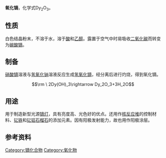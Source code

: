{{chembox
| Watchedfields = changed
| verifiedrevid = 440262479
| ImageFile = Dy2O3powder.jpg
| ImageFile2 =Tl2O3structure.jpg
| Section1 = {{Chembox Identifiers
|   ChemSpiderID_Ref = {{chemspidercite|correct|chemspider}}
| ChemSpiderID = 3296880
| InChI = 1/2Dy.3O/rDy2O3/c3-1-5-2-4
| SMILES = O=[Dy]O[Dy]=O
| InChIKey = NLQFUUYNQFMIJW-XDEDGNAWAZ
| StdInChI_Ref = {{stdinchicite|correct|chemspider}}
| StdInChI = 1S/2Dy.3O
| StdInChIKey_Ref = {{stdinchicite|correct|chemspider}}
| StdInChIKey = NLQFUUYNQFMIJW-UHFFFAOYSA-N
| CASNo_Ref = {{cascite|correct|CAS}}
| CASNo = 1308-87-8
| PubChem = 159370
  }}
| Section2 = {{Chembox Properties
|   Formula = Dy<sub>2</sub>O<sub>3</sub>
|   MolarMass = 372.998 g/mol
|   MeltingPt = 2408 °C<ref>{{Cite web |url=http://www.webelements.com/compounds/dysprosium/didysprosium_trioxide.html |title=Webelements Dysprosium trioxide |accessdate=2009-11-27 |archive-date=2009-10-21 |archive-url=https://web.archive.org/web/20091021052724/http://www.webelements.com/compounds/dysprosium/didysprosium_trioxide.html |dead-url=no }}</ref>
|   Density = 7.80 g/cm<sup>3</sup>
|   Appearance = 白色粉末
|   Solubility = 难溶
  }}
| Section3 = {{Chembox Structure
|   CrystalStruct = [[立方晶系|立方晶系]]、[[皮尔逊符号|cI80]]
|   SpaceGroup = Ia-3, No. 206<ref>{{cite journal| journal = J. Phys. F| year = 1973 | volume = 3 | pages = 1–5| title = The observation of face centred cubic Gd, Tb, Dy, Ho, Er and Tm in the form of thin films and their oxidation| author = Curzon A.E., Chlebek H.G.| doi=10.1088/0305-4608/3/1/009}}</ref>
  }}
| Section7 = {{Chembox Hazards
|   ExternalMSDS = [http://www.espimetals.com/msds's/dysprosiumoxide.pdf External MSDS]
|   LD50 = ＞1000 mg/kg (大鼠经口)<ref name="msds">[http://www.espimetals.com/msds's/dysprosiumoxide.pdf MSDS]</ref>
|   MainHazards = 无毒}}
}}
'''氧化镝'''，化学式Dy<sub>2</sub>O<sub>3</sub>。

==性质==
白色结晶粉末，不溶于水，溶于[[酸|酸]]和[[乙醇|乙醇]]。露置于空气中时易吸收[[二氧化碳|二氧化碳]]而转变为[[碳酸镝|碳酸镝]]。

==制备==
[[硝酸镝|硝酸镝]]溶液与[[氢氧化钠|氢氧化钠]]溶液反应生成[[氢氧化镝|氢氧化镝]]，经分离后进行灼烧，得到氧化镝。
:<math>\rm \ 2Dy(OH)_3\rightarrow Dy_2O_3+3H_2O</math>

==用途==
用于制造新型光源[[镝灯|镝灯]]，具有亮度高、光色好的优点。还用作[[核反应堆|核反应堆]]的控制材料、[[钇铁石榴石|钇铁]]和[[钇铝石榴石|钇铝石榴石]]的添加元素。因有阳极发射能力，故也用作阳极涂层。

==参考资料==
{{reflist}}

{{镝化合物}}
{{氧化物}}

[[Category:镝化合物|Category:镝化合物]]
[[Category:氧化物|Category:氧化物]]

{{无机化合物小作品}}